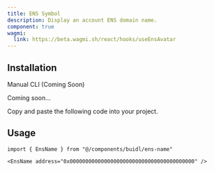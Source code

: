 ```yaml
---
title: ENS Symbol
description: Display an account ENS domain name.
component: true
wagmi:
  link: https://beta.wagmi.sh/react/hooks/useEnsAvatar
---
```


<ComponentPreview
  name="ens-name-demo"
  className="[&_.preview>[data-orientation=vertical]]:sm:max-w-[70%]"
/>

## Installation

<Tabs defaultValue="manual">

<TabsList>
  <TabsTrigger value="manual">Manual</TabsTrigger>
  <TabsTrigger disabled={true} value="cli">
    CLI (Coming Soon)
  </TabsTrigger>
</TabsList>

<TabsContent value="cli">

<Steps>

<Step>Coming soon...</Step>

</Steps>

</TabsContent>

<TabsContent value="manual">

<Steps>

<Step>Copy and paste the following code into your project.</Step>

<ComponentSource name="ens-name" />

</Steps>

</TabsContent>

</Tabs>

## Usage

```tsx
import { EnsName } from "@/components/buidl/ens-name"
```

```tsx
<EnsName address="0x0000000000000000000000000000000000000000" />
```

